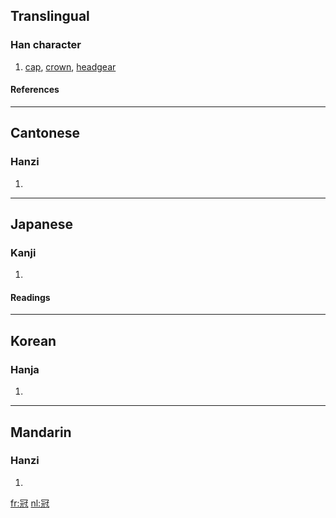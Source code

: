==Translingual==
===Han character===
{{Han char|rad=冖|as=07|sn=9|four=3721<sub>4</sub>|canj=月一山戈 (BMUI)}}
# [[cap]], [[crown]], [[headgear]]
====References====
{{Han ref|kx=0130.230|dkj=01580|dj=0292.270|hdz=10303.180|uh=51A0|ud=20896|bh=AB61|bd=43873}}
----
==Cantonese==
===Hanzi===
{{yue-hanzi|jyut=|y=gun1, gun3}}
# {{defn|Cantonese}}
----
==Japanese==
===Kanji===
{{ja-kanji|grade=|rs=冖07}}
# {{defn|Japanese}}
====Readings====
{{ja-readings|on=[[かん]] (kan)|kun=[[かんむり]] (kammuri)}}
----
==Korean==
===Hanja===
{{ko-hanja|hangeul=관|eumhun= [[갓]] 관|rv=gwan|mr=kwan}}
# {{defn|Korean}}

----
==Mandarin==
===Hanzi===
{{cmn-hanzi|pin=[[guān]] (guan1)|wg=kuan<sup>1</sup>}}
# {{defn|Mandarin}}

[[fr:冠]]
[[nl:冠]]